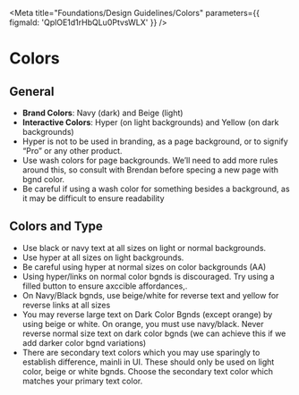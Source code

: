 
<Meta
  title="Foundations/Design Guidelines/Colors"
  parameters={{ figmaId: 'QplOE1d1rHbQLu0PtvsWLX' }}
/>

# Colors

## General

- **Brand Colors**: Navy (dark) and Beige (light)
- **Interactive Colors**: Hyper (on light backgrounds) and Yellow (on dark backgrounds)
- Hyper is not to be used in branding, as a page background, or to signify “Pro” or any other product.
- Use wash colors for page backgrounds. We’ll need to add more rules around this, so consult with Brendan before specing a new page with bgnd color.
- Be careful if using a wash color for something besides a background, as it may be difficult to ensure readability

## Colors and Type

- Use black or navy text at all sizes on light or normal backgrounds.
- Use hyper at all sizes on light backgrounds.
- Be careful using hyper at normal sizes on color backgrounds (AA)
- Using hyper/links on normal color bgnds is discouraged. Try using a filled button to ensure axccible affordances,.
- On Navy/Black bgnds, use beige/white for reverse text and yellow for reverse links at all sizes
- You may reverse large text on Dark Color Bgnds (except orange) by using beige or white. On orange, you must use navy/black. Never reverse normal size text on dark color bgnds (we can achieve this if we add darker color bgnd variations)
- There are secondary text colors which you may use sparingly to establish difference, mainli in UI. These should only be used on light color, beige or white bgnds. Choose the secondary text color which matches your primary text color.
